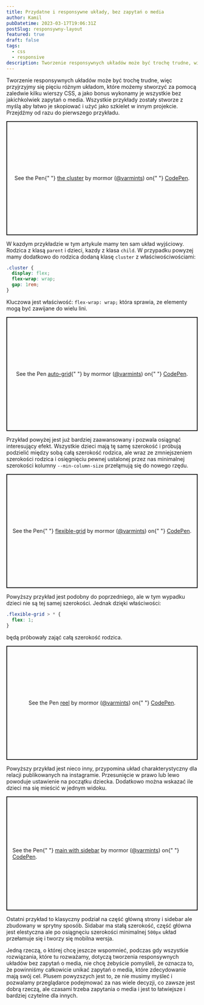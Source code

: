```yaml
---
title: Przydatne i responsywne układy, bez zapytań o media
author: Kamil
pubDatetime: 2023-03-17T19:06:31Z
postSlug: responsywny-layout
featured: true
draft: false
tags:
  - css
  - responsive
description: Tworzenie responsywnych układów może być trochę trudne, więc przyjrzyjmy się pięciu różnym układom, które możemy stworzyć za pomocą zaledwie kilku wierszy CSS, a jako bonus wykonamy je wszystkie bez jakichkolwiek zapytań o media.
---
```


Tworzenie responsywnych układów może być trochę trudne, więc przyjrzyjmy się pięciu różnym układom, które możemy stworzyć za pomocą zaledwie kilku wierszy CSS, a jako bonus wykonamy je wszystkie bez jakichkolwiek zapytań o media. Wszystkie przykłady zostały stworze z myślą aby łatwo je skopiować i użyć jako szkielet w innym projekcie. Przejdźmy od razu do pierwszego przykładu.

<p
  class="codepen"
  data-height="300"
  data-default-tab="html,result"
  data-slug-hash="mdGXmpw"
  data-user="varmints"
  style="height: 300px; box-sizing: border-box; display: flex; align-items: center; justify-content: center; border: 2px solid; margin: 1em 0; padding: 1em;"
>
  <span>
    See the Pen{" "}
    <a href="https://codepen.io/varmints/pen/mdGXmpw">the cluster</a> by mormor
    (<a href="https://codepen.io/varmints">@varmints</a>) on{" "}
    <a href="https://codepen.io">CodePen</a>.
  </span>
</p>

W kazdym przykładzie w tym artykule mamy ten sam układ wyjściowy. Rodzica z klasą `parent` i dzieci, kazdy z klasa `child`. W przypadku powyzej mamy dodatkowo do rodzica dodaną klasę `cluster` z właściwościwościami:

```css
.cluster {
  display: flex;
  flex-wrap: wrap;
  gap: 1rem;
}
```

Kluczowa jest właściwość: `flex-wrap: wrap;` która sprawia, ze elementy mogą być zawijane do wielu lini.

<p
  class="codepen"
  data-height="300"
  data-default-tab="html,result"
  data-slug-hash="JjavpXw"
  data-user="varmints"
  style="height: 300px; box-sizing: border-box; display: flex; align-items: center; justify-content: center; border: 2px solid; margin: 1em 0; padding: 1em;"
>
  <span>
    See the Pen <a href="https://codepen.io/varmints/pen/JjavpXw">auto-grid</a>{" "}
    by mormor (<a href="https://codepen.io/varmints">@varmints</a>) on{" "}
    <a href="https://codepen.io">CodePen</a>.
  </span>
</p>

Przykład powyżej jest już bardziej zaawansowany i pozwala osiągnąć interesujący efekt. Wszystkie dzieci mają tę samę szerokość i próbują podzielić między sobą całą szerokość rodzica, ale wraz ze zmniejszeniem szerokości rodzica i osięgnięciu pewnej ustalonej przez nas minimalnej szerokości kolumny `--min-column-size` przełąmują się do nowego rzędu.

<p
  class="codepen"
  data-height="300"
  data-default-tab="html,result"
  data-slug-hash="VwGxXMb"
  data-user="varmints"
  style="height: 300px; box-sizing: border-box; display: flex; align-items: center; justify-content: center; border: 2px solid; margin: 1em 0; padding: 1em;"
>
  <span>
    See the Pen{" "}
    <a href="https://codepen.io/varmints/pen/VwGxXMb">flexible-grid</a> by
    mormor (<a href="https://codepen.io/varmints">@varmints</a>) on{" "}
    <a href="https://codepen.io">CodePen</a>.
  </span>
</p>

Powyższy przykład jest podobny do poprzedniego, ale w tym wypadku dzieci nie są tej samej szerokości. Jednak dzięki właściwości:

```css
.flexible-grid > * {
  flex: 1;
}
```

będą próbowały zająć całą szerokość rodzica.

<p
  class="codepen"
  data-height="300"
  data-default-tab="html,result"
  data-slug-hash="PodeeJv"
  data-user="varmints"
  style="height: 300px; box-sizing: border-box; display: flex; align-items: center; justify-content: center; border: 2px solid; margin: 1em 0; padding: 1em;"
>
  <span>
    See the Pen <a href="https://codepen.io/varmints/pen/PodeeJv">reel</a> by
    mormor (<a href="https://codepen.io/varmints">@varmints</a>) on{" "}
    <a href="https://codepen.io">CodePen</a>.
  </span>
</p>

Powyższy przykład jest nieco inny, przypomina układ charakterystyczny dla relacji publikowanych na instagramie. Przesunięcie w prawo lub lewo powoduje ustawienie na początku dziecka. Dodatkowo można wskazać ile dzieci ma się mieścić w jednym widoku.

<p
  class="codepen"
  data-height="300"
  data-default-tab="html,result"
  data-slug-hash="JjaZEvX"
  data-user="varmints"
  style="height: 300px; box-sizing: border-box; display: flex; align-items: center; justify-content: center; border: 2px solid; margin: 1em 0; padding: 1em;"
>
  <span>
    See the Pen{" "}
    <a href="https://codepen.io/varmints/pen/JjaZEvX">main with sidebar</a> by
    mormor (<a href="https://codepen.io/varmints">@varmints</a>) on{" "}
    <a href="https://codepen.io">CodePen</a>.
  </span>
</p>
<script async src="https://cpwebassets.codepen.io/assets/embed/ei.js"></script>

Ostatni przykład to klasyczny podział na część główną strony i sidebar ale zbudowany w sprytny sposób. Sidabar ma stałą szerokość, część główna jest elestyczna ale po osiągnęciu szerokości minimalnej `500px` układ przełamuje się i tworzy się mobilna wersja.

Jedną rzeczą, o której chcę jeszcze wspomnieć, podczas gdy wszystkie rozwiązania, które tu rozważamy, dotyczą tworzenia responsywnych układów bez zapytań o media, nie chcę żebyście pomyśleli, że oznacza to, że powinniśmy całkowicie unikać zapytań o media, które zdecydowanie mają swój cel. Plusem powyzszych jest to, ze nie musimy myśleć i pozwalamy przeglądarce podejmować za nas wiele decyzji, co zawsze jest dobrą rzeczą, ale czasami trzeba zapytania o media i jest to łatwiejsze i bardziej czytelne dla innych.
